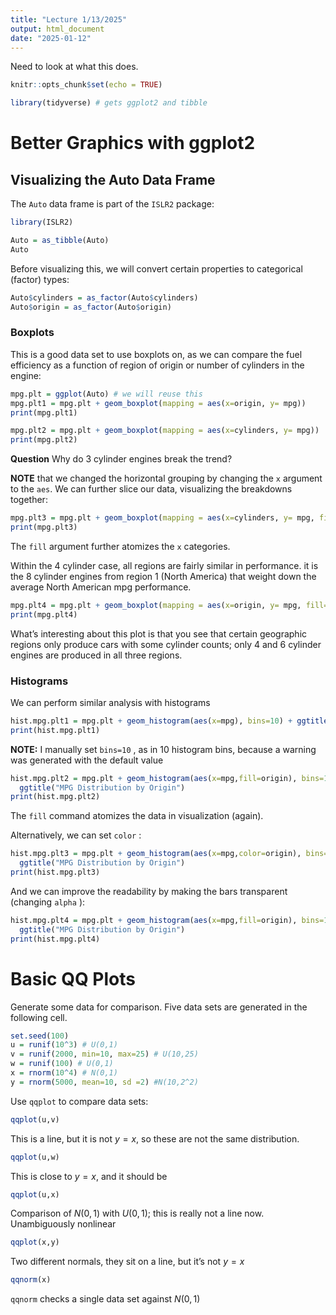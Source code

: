 ```yaml
---
title: "Lecture 1/13/2025"
output: html_document
date: "2025-01-12"
---
```


Need to look at what this does.

```r
knitr::opts_chunk$set(echo = TRUE)
```

```r
library(tidyverse) # gets ggplot2 and tibble
```

# Better Graphics with ggplot2

## Visualizing the Auto Data Frame

The `Auto` data frame is part of the `ISLR2` package:

```r
library(ISLR2)
```

```r
Auto = as_tibble(Auto)
Auto
```

Before visualizing this, we will convert certain properties to categorical (factor) types:

```r
Auto$cylinders = as_factor(Auto$cylinders)
Auto$origin = as_factor(Auto$origin)
```

### Boxplots

This is a good data set to use boxplots on, as we can compare the fuel efficiency as a function of region of origin or number of cylinders in the engine:

```r
mpg.plt = ggplot(Auto) # we will reuse this 
mpg.plt1 = mpg.plt + geom_boxplot(mapping = aes(x=origin, y= mpg))
print(mpg.plt1)
```

```r
mpg.plt2 = mpg.plt + geom_boxplot(mapping = aes(x=cylinders, y= mpg))
print(mpg.plt2)
```

**Question** Why do 3 cylinder engines break the trend?

**NOTE** that we changed the horizontal grouping by changing the `x` argument to the `aes`. We can further slice our data, visualizing the breakdowns together:

```r
mpg.plt3 = mpg.plt + geom_boxplot(mapping = aes(x=cylinders, y= mpg, fill=origin))
print(mpg.plt3)

```

The `fill` argument further atomizes the `x` categories.

Within the 4 cylinder case, all regions are fairly similar in performance. it is the 8 cylinder engines from region 1 (North America) that weight down the average North American mpg performance.

```r
mpg.plt4 = mpg.plt + geom_boxplot(mapping = aes(x=origin, y= mpg, fill=cylinders))
print(mpg.plt4)

```

What's interesting about this plot is that you see that certain geographic regions only produce cars with some cylinder counts; only 4 and 6 cylinder engines are produced in all three regions.

### Histograms

We can perform similar analysis with histograms

```r
hist.mpg.plt1 = mpg.plt + geom_histogram(aes(x=mpg), bins=10) + ggtitle("MPG Distribution")
print(hist.mpg.plt1)
```

**NOTE:** I manually set `bins=10` , as in 10 histogram bins, because a warning was generated with the default value

```r
hist.mpg.plt2 = mpg.plt + geom_histogram(aes(x=mpg,fill=origin), bins=10) + 
  ggtitle("MPG Distribution by Origin")
print(hist.mpg.plt2)
```

The `fill` command atomizes the data in visualization (again).

Alternatively, we can set `color` :

```r
hist.mpg.plt3 = mpg.plt + geom_histogram(aes(x=mpg,color=origin), bins=10) + 
  ggtitle("MPG Distribution by Origin")
print(hist.mpg.plt3)
```

And we can improve the readability by making the bars transparent (changing `alpha` ):

```r
hist.mpg.plt4 = mpg.plt + geom_histogram(aes(x=mpg,fill=origin), bins=10, alpha=0.7) +
  ggtitle("MPG Distribution by Origin")
print(hist.mpg.plt4)
```

# Basic QQ Plots

Generate some data for comparison. Five data sets are generated in the following cell.

```r
set.seed(100)
u = runif(10^3) # U(0,1)
v = runif(2000, min=10, max=25) # U(10,25)
w = runif(100) # U(0,1)
x = rnorm(10^4) # N(0,1)
y = rnorm(5000, mean=10, sd =2) #N(10,2^2)
```

Use `qqplot` to compare data sets:

```r
qqplot(u,v)
```

This is a line, but it is not $y=x$, so these are not the same distribution.

```r
qqplot(u,w)
```

This is close to $y=x$, and it should be

```r
qqplot(u,x)
```

Comparison of $N(0,1)$ with $U(0,1)$; this is really not a line now. Unambiguously nonlinear

```r
qqplot(x,y)
```

Two different normals, they sit on a line, but it's not $y=x$

```r
qqnorm(x)
```

`qqnorm` checks a single data set against $N(0,1)$
